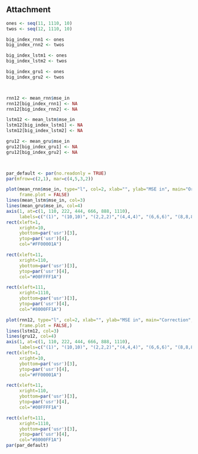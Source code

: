 ## Attachment

```r

ones <- seq(11, 1110, 10)
twos <- seq(12, 1110, 10)

big_index_rnn1 <- ones
big_index_rnn2 <- twos

big_index_lstm1 <- ones
big_index_lstm2 <- twos

big_index_gru1 <- ones
big_index_gru2 <- twos



rnn12 <- mean_rnn$mse_in
rnn12[big_index_rnn1] <- NA
rnn12[big_index_rnn2] <- NA

lstm12 <- mean_lstm$mse_in
lstm12[big_index_lstm1] <- NA
lstm12[big_index_lstm2] <- NA

gru12 <- mean_gru$mse_in
gru12[big_index_gru1] <- NA
gru12[big_index_gru2] <- NA



par_default <- par(no.readonly = TRUE)
par(mfrow=c(2,1), mar=c(4,5,3,2))

plot(mean_rnn$mse_in, type="l", col=2, xlab="", ylab="MSE in", main="Original", xaxt="n",
     frame.plot = FALSE)
lines(mean_lstm$mse_in, col=3)
lines(mean_gru$mse_in, col=4)
axis(1, at=c(1, 110, 222, 444, 666, 888, 1110),
     labels=c("(1)", "(10,10)", "(2,2,2)","(4,4,4)", "(6,6,6)", "(8,8,8)", "(10,10,10)"))
rect(xleft=1,
     xright=10,
     ybottom=par('usr')[3],
     ytop=par('usr')[4],
     col="#FF00001A")

rect(xleft=11,
     xright=110,
     ybottom=par('usr')[3],
     ytop=par('usr')[4],
     col="#00FFFF1A")

rect(xleft=111,
     xright=1110,
     ybottom=par('usr')[3],
     ytop=par('usr')[4],
     col="#8000FF1A")

plot(rnn12, type="l", col=2, xlab="", ylab="MSE in", main="Correction", xaxt="n",
     frame.plot = FALSE,)
lines(lstm12, col=3)
lines(gru12, col=4)
axis(1, at=c(1, 110, 222, 444, 666, 888, 1110),
     labels=c("(1)", "(10,10)", "(2,2,2)","(4,4,4)", "(6,6,6)", "(8,8,8)", "(10,10,10)"))
rect(xleft=1,
     xright=10,
     ybottom=par('usr')[3],
     ytop=par('usr')[4],
     col="#FF00001A")

rect(xleft=11,
     xright=110,
     ybottom=par('usr')[3],
     ytop=par('usr')[4],
     col="#00FFFF1A")

rect(xleft=111,
     xright=1110,
     ybottom=par('usr')[3],
     ytop=par('usr')[4],
     col="#8000FF1A")
par(par_default)


```